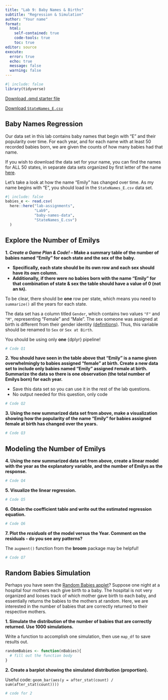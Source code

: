 ```yaml
---
title: "Lab 9: Baby Names & Births"
subtitle: "Regression & Simulation"
author: "Your name"
format: 
  html:
    self-contained: true
    code-tools: true
    toc: true
editor: source
execute: 
  error: true
  echo: true
  message: false
  warning: false
---
```


```r
#| include: false
library(tidyverse)
```

[Download .qmd starter file](Lab9-babies.qmd)

[Download `StateNames_E.csv`](baby-names-data/StateNames_E.csv)


## Baby Names Regression

Our data set in this lab contains baby names that begin with "E" and their popularity over time. For each year, and for each name with at least 50 recorded babies born, we are given the counts of how many babies had that name.

::: callout-note
If you wish to download the data set for your name, you can find the names for ALL 50 states, in separate data sets organized by first letter of the name [here](https://github.com/earobinson95/stat331-calpoly/tree/master/lab-assignments/lab9/baby-names-data).
:::

Let's take a look at how the name "Emily" has changed over time. As my name begins with "E", you should load in the `StateNames_E.csv` data set.

```r
#| include: false
babies_e <- read.csv(
  here::here("lab-assignments",
             "Lab9",
             "baby-names-data",
             "StateNames_E.csv")
  )
```

## Explore the Number of Emilys

**1. _Create a Game Plan & Code!_ -- Make a summary table of the number of babies named "Emily" for each state and the sex of the baby.**

  + **Specifically, each state should be its own row and each sex should have its own column.**
  + **Additionally, if there were no babies born with the name "Emily" for that combination of state & sex the table should have a value of 0 (not an `NA`).** 
  
::: callout-warning 
To be clear, there should be **one** row per state, which means you need to `summarize()` all the years for each state.
:::

::: callout-caution
The data set has a column titled `Gender`, which contains two values `"F"` and `"M"`, representing "Female" and "Male". The sex someone was assigned at birth is different from their gender identity [(definitions)](https://www.plannedparenthood.org/learn/gender-identity/sex-gender-identity). Thus, this variable should be renamed to `Sex` or `Sex at Birth`.

You should be using only **one** {dplyr} pipeline!
:::

<!-- Insert your game plan sketch with markdown code here -->

```r
# Code Q1
```

**2. You should have seen in the table above that "Emily" is a name given overwhelmingly to babies assigned "female" at birth. Create a new data set to include only babies named "Emily" assigned `F`emale at birth. Summarize the data so there is one observation (the total number of Emilys born) for each year.**

::: callout-note
+ Save this data set so you can use it in the rest of the lab questions.
+ No output needed for this question, only code
:::

```r
# Code Q2
```

**3. Using the new summarized data set from above, make a visualization showing how the popularity of the name "Emily" for babies assigned female at birth has changed over the years.**

```r
# Code Q3
```

## Modeling the Number of Emilys

**4. Using the new summarized data set from above, create a linear model with the year as the explanatory variable, and the number of Emilys as the response.**

```r
# Code Q4
```

**5. Visualize the linear regression.**

```r
# Code Q5
```

**6. Obtain the coefficient table and write out the estimated regression equation.**

```r
# Code Q6
```

<!-- Equation for Q6 -->

**7. Plot the _residuals_ of the model versus the Year. Comment on the residuals - do you see any patterns?**

::: callout-tip
The `augment()` function from the **broom** package may be helpful!
:::

```r
# Code Q7
```

## Random Babies Simulation

Perhaps you have seen the [Random Babies applet](https://www.rossmanchance.com/applets/2021/randombabies/RandomBabies.html)? Suppose one night at a hospital four mothers each give birth to a baby. The hospital is not very organized and looses track of which mother gave birth to each baby, and essentially returns the babies to the mothers at random. Here, we are interested in the number of babies that are correctly returned to their respective mothers. 

**1. Simulate the distribution of the number of babies that are correctly returned. Use 1000 simulations.**

::: callout-hint
Write a function to accomplish one simulation, then use `map_df` to save results out.
:::

```r
randomBabies <- function(nBabies){
  # fill out the function body
}

```

**2. Create a barplot showing the simulated distribution (proportion).**

::: callout-hint
Useful code: `geom_bar(aes(y = after_stat(count) / sum(after_stat(count))))`
:::

```r
# code for 2
```

